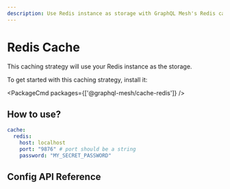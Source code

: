 ```yaml
---
description: Use Redis instance as storage with GraphQL Mesh's Redis caching strategy. Install @graphql-mesh/cache-redis and configure your .meshrc.yaml with your Redis instance details.
---
```


# Redis Cache

This caching strategy will use your Redis instance as the storage.

To get started with this caching strategy, install it:

<PackageCmd packages={['@graphql-mesh/cache-redis']} />

## How to use?

```yaml filename=".meshrc.yaml"
cache:
  redis:
    host: localhost
    port: "9876" # port should be a string
    password: "MY_SECRET_PASSWORD"
```

## Config API Reference


<API />
